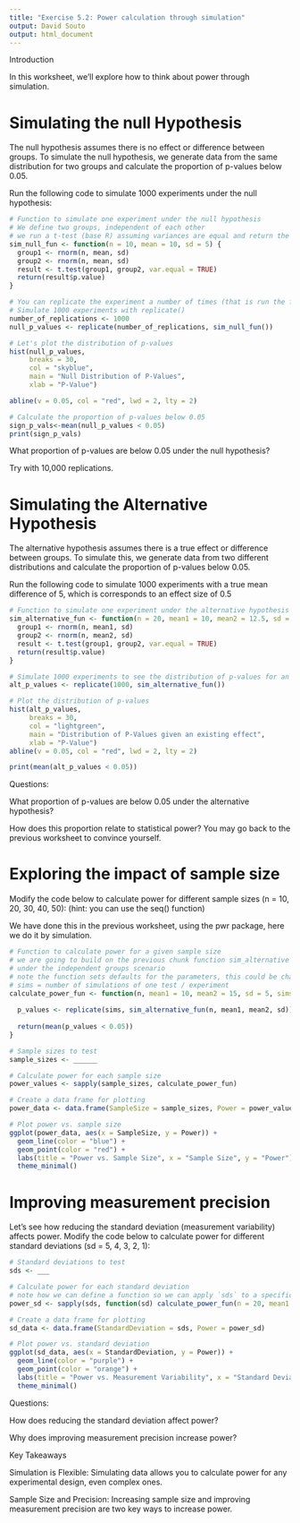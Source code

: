 ```yaml
---
title: "Exercise 5.2: Power calculation through simulation"
output: David Souto
output: html_document
---
```


Introduction

In this worksheet, we’ll explore how to think about power through simulation.  

# Simulating the null Hypothesis

The null hypothesis assumes there is no effect or difference between groups. To simulate the null hypothesis, we generate data from the same distribution for two groups and calculate the proportion of p-values below 0.05.

Run the following code to simulate 1000 experiments under the null hypothesis:

```r
# Function to simulate one experiment under the null hypothesis 
# We define two groups, independent of each other
# we run a t-test (base R) assuming variances are equal and return the p-value 
sim_null_fun <- function(n = 10, mean = 10, sd = 5) {
  group1 <- rnorm(n, mean, sd) 
  group2 <- rnorm(n, mean, sd) 
  result <- t.test(group1, group2, var.equal = TRUE)
  return(result$p.value)
} 

# You can replicate the experiment a number of times (that is run the function) with replicate()
# Simulate 1000 experiments with replicate()
number_of_replications <- 1000
null_p_values <- replicate(number_of_replications, sim_null_fun()) 

# Let's plot the distribution of p-values
hist(null_p_values, 
     breaks = 30, 
     col = "skyblue", 
     main = "Null Distribution of P-Values", 
     xlab = "P-Value") 

abline(v = 0.05, col = "red", lwd = 2, lty = 2) 

# Calculate the proportion of p-values below 0.05
sign_p_vals<-mean(null_p_values < 0.05)
print(sign_p_vals)
```
What proportion of p-values are below 0.05 under the null hypothesis?

Try with 10,000 replications.

# Simulating the Alternative Hypothesis

The alternative hypothesis assumes there is a true effect or difference between groups. To simulate this, we generate data from two different distributions and calculate the proportion of p-values below 0.05.

Run the following code to simulate 1000 experiments with a true mean difference of 5, which is corresponds to an effect size of 0.5

```r
# Function to simulate one experiment under the alternative hypothesis 
sim_alternative_fun <- function(n = 20, mean1 = 10, mean2 = 12.5, sd = 5) { 
  group1 <- rnorm(n, mean1, sd) 
  group2 <- rnorm(n, mean2, sd) 
  result <- t.test(group1, group2, var.equal = TRUE)
  return(result$p.value)
} 

# Simulate 1000 experiments to see the distribution of p-values for an effect that exists
alt_p_values <- replicate(1000, sim_alternative_fun()) 

# Plot the distribution of p-values 
hist(alt_p_values, 
     breaks = 30, 
     col = "lightgreen", 
     main = "Distribution of P-Values given an existing effect", 
     xlab = "P-Value") 
abline(v = 0.05, col = "red", lwd = 2, lty = 2) 

print(mean(alt_p_values < 0.05))
```

Questions:

What proportion of p-values are below 0.05 under the alternative hypothesis?

How does this proportion relate to statistical power? You may go back to the previous worksheet to convince yourself.

# Exploring the impact of sample size

Modify the code below to calculate power for different sample sizes (n = 10, 20, 30, 40, 50):
(hint: you can use the seq() function)

We have done this in the previous worksheet, using the pwr package, here we do it by simulation.

```r
# Function to calculate power for a given sample size 
# we are going to build on the previous chunk function sim_alternative fun that picks random samples
# under the independent groups scenario
# note the function sets defaults for the parameters, this could be changed dynamically as well
# sims = number of simulations of one test / experiment
calculate_power_fun <- function(n, mean1 = 10, mean2 = 15, sd = 5, sims = 1000) { 
  
  p_values <- replicate(sims, sim_alternative_fun(n, mean1, mean2, sd)) 
  
  return(mean(p_values < 0.05))
} 

# Sample sizes to test 
sample_sizes <- ______

# Calculate power for each sample size 
power_values <- sapply(sample_sizes, calculate_power_fun) 

# Create a data frame for plotting 
power_data <- data.frame(SampleSize = sample_sizes, Power = power_values) 

# Plot power vs. sample size 
ggplot(power_data, aes(x = SampleSize, y = Power)) + 
  geom_line(color = "blue") + 
  geom_point(color = "red") + 
  labs(title = "Power vs. Sample Size", x = "Sample Size", y = "Power") + 
  theme_minimal()
```

# Improving measurement precision

Let’s see how reducing the standard deviation (measurement variability) affects power. Modify the code below to calculate power for different standard deviations (sd = 5, 4, 3, 2, 1):

```r
# Standard deviations to test 
sds <- ___

# Calculate power for each standard deviation 
# note how we can define a function so we can apply `sds` to a specific parameter of calculate_power_fun 
power_sd <- sapply(sds, function(sd) calculate_power_fun(n = 20, mean1 = 10, mean2 = 15, sd = sd)) 

# Create a data frame for plotting 
sd_data <- data.frame(StandardDeviation = sds, Power = power_sd) 

# Plot power vs. standard deviation 
ggplot(sd_data, aes(x = StandardDeviation, y = Power)) + 
  geom_line(color = "purple") + 
  geom_point(color = "orange") + 
  labs(title = "Power vs. Measurement Variability", x = "Standard Deviation", y = "Power") + 
  theme_minimal()
```

Questions:

How does reducing the standard deviation affect power?

Why does improving measurement precision increase power?

Key Takeaways

Simulation is Flexible: Simulating data allows you to calculate power for any experimental design, even complex ones.

Sample Size and Precision: Increasing sample size and improving measurement precision are two key ways to increase power.